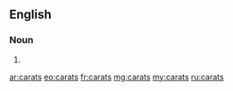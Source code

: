 ==English==

===Noun===
{{head|en|plural}}

# {{plural of|carat|lang=en}}

[[ar:carats]]
[[eo:carats]]
[[fr:carats]]
[[mg:carats]]
[[my:carats]]
[[ru:carats]]